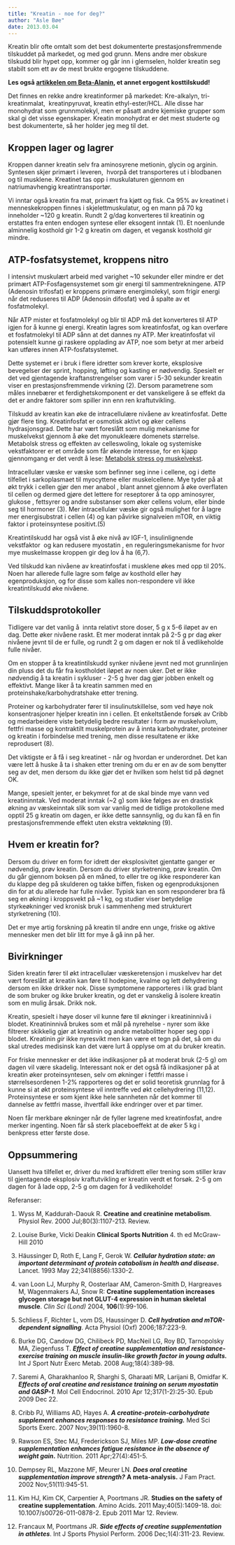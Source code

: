 ```yaml
---
title: "Kreatin - noe for deg?"
author: "Asle Bøe"
date: 2013.03.04
---
```


Kreatin blir ofte omtalt som det best dokumenterte prestasjonsfremmende tilskuddet på markedet, og med god grunn. Mens andre mer obskure tilskudd blir hypet opp, kommer og går inn i glemselen, holder kreatin seg stabilt som ett av de mest brukte ergogene tilskuddene.

**Les også [artikkelen om Beta-Alanin](beta-alanin.qmd), et annet ergogent kosttilskudd!**

Det finnes en rekke andre kreatinformer på markedet: Kre-alkalyn, tri-kreatinmalat,  kreatinpyruvat, kreatin ethyl-ester/HCL. Alle disse har monohydrat som grunnmolekyl, men er påsatt andre kjemiske grupper som skal gi det visse egenskaper. Kreatin monohydrat er det mest studerte og best dokumenterte, så her holder jeg meg til det.

## Kroppen lager og lagrer

Kroppen danner kreatin selv fra aminosyrene metionin, glycin og arginin. Syntesen skjer primært i leveren,  hvorpå det transporteres ut i blodbanen og til musklene. Kreatinet tas opp i muskulaturen gjennom en natriumavhengig kreatintransportør.

Vi inntar også kreatin fra mat, primært fra kjøtt og fisk. Ca 95% av kreatinet i menneskekroppen finnes i skjelettmuskulatur, og en mann på 70 kg inneholder \~120 g kreatin. Rundt 2 g/dag konverteres til kreatinin og erstattes fra enten endogen syntese eller eksogent inntak (1). Et noenlunde alminnelig kosthold gir 1-2 g kreatin om dagen, et vegansk kosthold gir mindre.

## ATP-fosfatsystemet, kroppens nitro

I intensivt muskulært arbeid med varighet \~10 sekunder eller mindre er det primært ATP-Fosfagensystemet som gir energi til sammentrekningene. ATP (Adenosin trifosfat) er kroppens primære energimolekyl, som frigir energi når det reduseres til ADP (Adenosin difosfat) ved å spalte av et fosfatmolekyl.

Når ATP mister et fosfatmolekyl og blir til ADP må det konverteres til ATP igjen for å kunne gi energi. Kreatin lagres som kreatinfosfat, og kan overføre et fosfatmolekyl til ADP sånn at det dannes ny ATP. Mer kreatinfosfat vil potensielt kunne gi raskere opplading av ATP, noe som betyr at mer arbeid kan utføres innen ATP-fosfatsystemet.

Dette systemet er i bruk i flere idretter som krever korte, eksplosive bevegelser der sprint, hopping, løfting og kasting er nødvendig. Spesielt er det ved gjentagende kraftanstrengelser som varer i 5-30 sekunder kreatin viser en prestasjonsfremmende virkning (2). Dersom parametrene som måles innebærer et ferdighetskomponent er det vanskeligere å se effekt da det er andre faktorer som spiller inn enn ren kraftutvikling.

Tilskudd av kreatin kan øke de intracellulære nivåene av kreatinfosfat. Dette gjør flere ting. Kreatinfosfat er osmotisk aktivt og øker cellens hydrasjonsgrad. Dette har vært foreslått som mulig mekanisme for muskelvekst gjennom å øke det myonukleære domenets størrelse. Metabolsk stress og effekten av celleswoling, lokale og systemiske vekstfaktorer er et område som får økende interesse, for en kjapp gjennomgang er det verdt å lese: [Metabolsk stress og muskelvekst](http://myrevolution.no/s/metabolsk-stress-og-muskelvekst/).

Intracellulær væske er væske som befinner seg inne i cellene, og i dette tilfellet i sarkoplasmaet til myocyttene eller muskelcellene. Mye tyder på at økt trykk i cellen gjør den mer anabol , blant annet gjennom å øke overflaten til cellen og dermed gjøre det lettere for reseptorer å ta opp aminosyrer, glukose , fettsyrer og andre substanser som øker cellens volum, eller binde seg til hormoner (3). Mer intracellulær væske gir også mulighet for å lagre mer energisubstrat i cellen (4) og kan påvirke signalveien mTOR, en viktig faktor i proteinsyntese positivt.(5)

Kreatintilskudd har også vist å øke nivå av IGF-1, insulinlignende vekstfaktor  og kan redusere myostatin , en reguleringsmekanisme for hvor mye muskelmasse kroppen gir deg lov å ha (6,7).

Ved tilskudd kan nivåene av kreatinfosfat i musklene økes med opp til 20%.  Noen har allerede fulle lagre som følge av kosthold eller høy egenproduksjon, og for disse som kalles non-respondere vil ikke kreatintilskudd øke nivåene.

## Tilskuddsprotokoller

Tidligere var det vanlig å  innta relativt store doser, 5 g x 5-6 iløpet av en dag. Dette øker nivåene raskt. Et mer moderat inntak på 2-5 g pr dag øker nivåene jevnt til de er fulle, og rundt 2 g om dagen er nok til å vedlikeholde fulle nivåer.

Om en stopper å ta kreatintilskudd synker nivåene jevnt ned mot grunnlinjen din pluss det du får fra kostholdet iløpet av noen uker. Det er ikke nødvendig å ta kreatin i sykluser - 2-5 g hver dag gjør jobben enkelt og effektivt. Mange liker å ta kreatin sammen med en proteinshake/karbohydratshake etter trening.

Proteiner og karbohydrater fører til insulinutskillelse, som ved høye nok konsentrasjoner hjelper kreatin inn i cellen. Et enkeltstående forsøk av Cribb og medarbeidere viste betydelig bedre resultater i form av muskelvolum, fettfri masse og kontraktilt muskelprotein av å innta karbohydrater, proteiner og kreatin i forbindelse med trening, men disse resultatene er ikke reprodusert (8).

Det viktigste er å få i seg kreatinet - når og hvordan er underordnet. Det kan være lett å huske å ta i shaken etter trening om du er en av de som benytter seg av det, men dersom du ikke gjør det er hvilken som helst tid på døgnet OK.

Mange, spesielt jenter, er bekymret for at de skal binde mye vann ved kreatininntak. Ved moderat inntak (\~2 g) som ikke følges av en drastisk økning av væskeinntak slik som var vanlig med de tidlige protokollene med opptil 25 g kreatin om dagen, er ikke dette sannsynlig, og du kan få en fin prestasjonsfremmende effekt uten ekstra vektøkning (9).

## Hvem er kreatin for?

Dersom du driver en form for idrett der eksplosivitet gjentatte ganger er nødvendig, prøv kreatin. Dersom du driver styrketrening, prøv kreatin. Om du går gjennom boksen på en måned, to eller tre og ikke responderer kan du klappe deg på skulderen og takke biffen, fisken og egenproduksjonen din for at du allerede har fulle nivåer. Typisk kan en som responderer bra få seg en økning i kroppsvekt på \~1 kg, og studier viser betydelige styrkeøkninger ved kronisk bruk i sammenheng med strukturert styrketrening (10).

Det er mye artig forskning på kreatin til andre enn unge, friske og aktive mennesker men det blir litt for mye å gå inn på her.

## Bivirkninger

Siden kreatin fører til økt intracellulær væskeretensjon i muskelvev har det vært foreslått at kreatin kan føre til hodepine, kvalme og lett dehydrering dersom en ikke drikker nok. Disse symptomene rapporteres i lik grad blant de som bruker og ikke bruker kreatin, og det er vanskelig å isolere kreatin som en mulig årsak. Drikk nok.

Kreatin, spesielt i høye doser vil kunne føre til økninger i kreatininnivå i blodet. Kreatininnivå brukes som et mål på nyrehelse - nyrer som ikke filtrerer skikkelig gjør at kreatinin og andre metabolitter hoper seg opp i blodet. Kreatinin *gir* ikke nyresvikt men kan være et tegn på det, så om du skal utredes medisinsk kan det være lurt å opplyse om at du bruker kreatin.

For friske mennesker er det ikke indikasjoner på at moderat bruk (2-5 g) om dagen vil være skadelig. Interessant nok er det også få indikasjoner på at kreatin øker proteinsyntesen, selv om økninger i fettfri masse i størrelsesordenen 1-2% rapporteres og det er solid teoretisk grunnlag for å kunne si at økt proteinsyntese vil inntreffe ved økt cellehydrering (11,12). Proteinsyntese er som kjent ikke hele sannheten når det kommer til dannelse av fettfri masse, ihvertfall ikke endringer over et par timer.

Noen får merkbare økninger når de fyller lagrene med kreatinfosfat, andre merker ingenting. Noen får så sterk placeboeffekt at de øker 5 kg i benkpress etter første dose.

## Oppsummering

Uansett hva tilfellet er, driver du med kraftidrett eller trening som stiller krav til gjentagende eksplosiv kraftutvikling er kreatin verdt et forsøk. 2-5 g om dagen for å lade opp, 2-5 g om dagen for å vedlikeholde!

Referanser:

1.  Wyss M, Kaddurah-Daouk R. **Creatine and creatinine metabolism**. Physiol Rev. 2000 Jul;80(3):1107-213. Review.

2.  Louise Burke, Vicki Deakin **Clinical Sports Nutrition** 4. th ed McGraw- Hill 2010

3.  Häussinger D, Roth E, Lang F, Gerok W. ***Cellular hydration state: an important determinant of protein catabolism in health and disease*****.** Lancet. 1993 May 22;341(8856):1330-2.

4.  van Loon LJ, Murphy R, Oosterlaar AM, Cameron-Smith D, Hargreaves M, Wagenmakers AJ, Snow R: **Creatine supplementation increases glycogen storage but not GLUT-4 expression in human skeletal muscle**. *Clin Sci (Lond)* 2004, **106**(1):99-106.

5.  Schliess F, Richter L, vom DS, Haussinger D. ***Cell hydration and mTOR-dependent signalling***. Acta Physiol (Oxf) 2006;187:223-9.

6.  Burke DG, Candow DG, Chilibeck PD, MacNeil LG, Roy BD, Tarnopolsky MA, Ziegenfuss T. ***Effect of creatine supplementation and resistance-exercise training on muscle insulin-like growth factor in young adults.*** Int J Sport Nutr Exerc Metab. 2008 Aug;18(4):389-98.

7.  Saremi A, Gharakhanloo R, Sharghi S, Gharaati MR, Larijani B, Omidfar K. ***Effects of oral creatine and resistance training on serum myostatin and GASP-1**.* Mol Cell Endocrinol. 2010 Apr 12;317(1-2):25-30. Epub 2009 Dec 22.

8.  Cribb PJ, Williams AD, Hayes A. ***A creatine-protein-carbohydrate supplement enhances responses to resistance training.*** Med Sci Sports Exerc. 2007 Nov;39(11):1960-8.

9.  Rawson ES, Stec MJ, Frederickson SJ, Miles MP. ***Low-dose creatine supplementation enhances fatigue resistance in the absence of weight gain*****.** Nutrition. 2011 Apr;27(4):451-5.

10. Dempsey RL, Mazzone MF, Meurer LN. ***Does oral creatine supplementation improve strength?*** **A meta-analysis.** J Fam Pract. 2002 Nov;51(11):945-51.

11. Kim HJ, Kim CK, Carpentier A, Poortmans JR. **Studies on the safety of creatine supplementation**. Amino Acids. 2011 May;40(5):1409-18. doi: 10.1007/s00726-011-0878-2. Epub 2011 Mar 12. Review.

12. Francaux M, Poortmans JR. ***Side effects of creatine supplementation in athletes***. Int J Sports Physiol Perform. 2006 Dec;1(4):311-23. Review.
